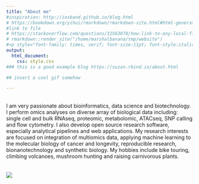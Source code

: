 ```yaml
---
title: "About me"
#inspiration: http://iosband.github.io/blog.html
# https://bookdown.org/yihui/rmarkdown/rmarkdown-site.html#html-generation
#link to file
# https://stackoverflow.com/questions/32563078/how-link-to-any-local-file-with-markdown-syntax
# rmarkdown::render_site("/home/marshalbanana/tmp/website")
#<p style="font-family: times, serif; font-size:11pt; font-style:italic">
output:
  html_document:
    css: style.css
### this is a good example blog https://suzan.rbind.io/about.html

## insert a cool gif somehow

---
```

<br/>
I am very passionate about bioinformatics, data science and biotechnology. I
perform omics analyses on diverse array of biological data including: single
cell and bulk RNAseq, proteomic, metabolomic, ATACseq, SNP calling and flow
cytometry. I also develop open source research software, especially analytical
pipelines and web applications. My research interests are focused on integration
of multiomics data, applying machine learning to the molecular biology of cancer
and longevity, reproducible research, bionanotechnology and synthetic biology.
My hobbies include bike touring, climbing volcanoes, mushroom hunting and
raising carnivorous plants.
<br/>
<br/>
<br/>
![](./me_image2.jpeg)
